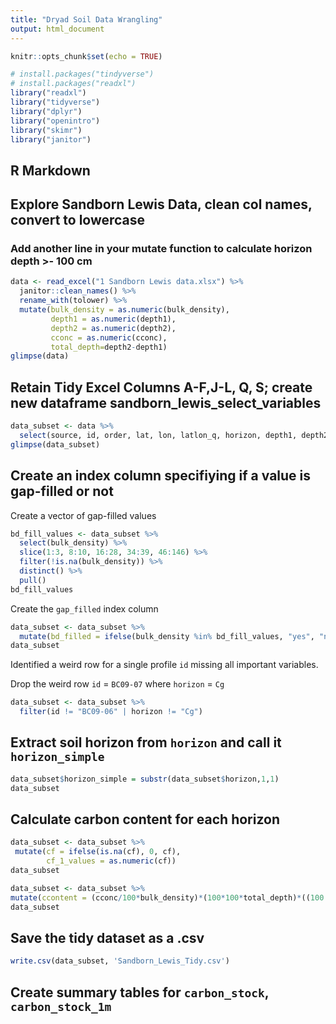 ```yaml
---
title: "Dryad Soil Data Wrangling"
output: html_document
---
```


```r
knitr::opts_chunk$set(echo = TRUE)
```

```r
# install.packages("tindyverse")
# install.packages("readxl")
library("readxl")
library("tidyverse")
library("dplyr")
library("openintro")
library("skimr")
library("janitor")
```


## R Markdown
## Explore Sandborn Lewis Data, clean col names, convert to lowercase

### Add another line in your mutate function to calculate horizon depth >- 100 cm

```r
data <- read_excel("1 Sandborn Lewis data.xlsx") %>%  
  janitor::clean_names() %>% 
  rename_with(tolower) %>%
  mutate(bulk_density = as.numeric(bulk_density),
         depth1 = as.numeric(depth1),
         depth2 = as.numeric(depth2),
         cconc = as.numeric(cconc),
         total_depth=depth2-depth1)
glimpse(data)
```

## Retain Tidy Excel Columns A-F,J-L, Q, S; create new dataframe sandborn_lewis_select_variables

```r
data_subset <- data %>% 
  select(source, id, order, lat, lon, latlon_q, horizon, depth1, depth2, total_depth, bulk_density, cf, cconc)
glimpse(data_subset)
``` 

## Create an index column specifiying if a value is gap-filled or not

Create a vector of gap-filled values

```r
bd_fill_values <- data_subset %>%
  select(bulk_density) %>%
  slice(1:3, 8:10, 16:28, 34:39, 46:146) %>%
  filter(!is.na(bulk_density)) %>% 
  distinct() %>% 
  pull() 
bd_fill_values
```

Create the `gap_filled` index column

```r
data_subset <- data_subset %>% 
  mutate(bd_filled = ifelse(bulk_density %in% bd_fill_values, "yes", "no")) 
data_subset
```

Identified a weird row for a single profile `id` missing all important variables. 

Drop the weird row `id` = `BC09-07` where `horizon` = `Cg`

```r
data_subset <- data_subset %>% 
  filter(id != "BC09-06" | horizon != "Cg")
```

## Extract soil horizon from `horizon` and call it `horizon_simple`
```r
data_subset$horizon_simple = substr(data_subset$horizon,1,1)
data_subset
```
## Calculate carbon content for each horizon

```r
data_subset <- data_subset %>%
 mutate(cf = ifelse(is.na(cf), 0, cf),
        cf_1_values = as.numeric(cf))
data_subset
```

```r
data_subset <- data_subset %>%
mutate(ccontent = (cconc/100*bulk_density)*(100*100*total_depth)*((100 - cf)/100))
data_subset
```

## Save the tidy dataset as a .csv

```r
write.csv(data_subset, 'Sandborn_Lewis_Tidy.csv')
```

## Create summary tables for `carbon_stock`, `carbon_stock_1m`

